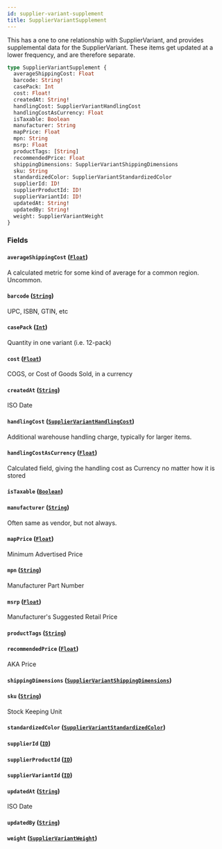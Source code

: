 ```yaml
---
id: supplier-variant-supplement
title: SupplierVariantSupplement
---
```



This has a one to one relationship with SupplierVariant, and provides supplemental data for the SupplierVariant.
These items get updated at a lower frequency, and are therefore separate.


```graphql
type SupplierVariantSupplement {
  averageShippingCost: Float
  barcode: String!
  casePack: Int
  cost: Float!
  createdAt: String!
  handlingCost: SupplierVariantHandlingCost
  handlingCostAsCurrency: Float
  isTaxable: Boolean
  manufacturer: String
  mapPrice: Float
  mpn: String
  msrp: Float
  productTags: [String]
  recommendedPrice: Float
  shippingDimensions: SupplierVariantShippingDimensions
  sku: String
  standardizedColor: SupplierVariantStandardizedColor
  supplierId: ID!
  supplierProductId: ID!
  supplierVariantId: ID!
  updatedAt: String!
  updatedBy: String!
  weight: SupplierVariantWeight
}
```


### Fields

#### `averageShippingCost` ([`Float`](/developers/supplier-apis/supply-api/graphql/reference/scalars/float))

A calculated metric for some kind of average for a common region. Uncommon.


#### `barcode` ([`String`](/developers/supplier-apis/supply-api/graphql/reference/scalars/string))

UPC, ISBN, GTIN, etc


#### `casePack` ([`Int`](/developers/supplier-apis/supply-api/graphql/reference/scalars/int))

Quantity in one variant (i.e. 12-pack)


#### `cost` ([`Float`](/developers/supplier-apis/supply-api/graphql/reference/scalars/float))

COGS, or Cost of Goods Sold, in a currency


#### `createdAt` ([`String`](/developers/supplier-apis/supply-api/graphql/reference/scalars/string))

ISO Date


#### `handlingCost` ([`SupplierVariantHandlingCost`](/developers/supplier-apis/supply-api/graphql/reference/objects/supplier-variant-handling-cost))

Additional warehouse handling charge, typically for larger items.


#### `handlingCostAsCurrency` ([`Float`](/developers/supplier-apis/supply-api/graphql/reference/scalars/float))

Calculated field, giving the handling cost as Currency no matter how it is stored


#### `isTaxable` ([`Boolean`](/developers/supplier-apis/supply-api/graphql/reference/scalars/boolean))




#### `manufacturer` ([`String`](/developers/supplier-apis/supply-api/graphql/reference/scalars/string))

Often same as vendor, but not always.


#### `mapPrice` ([`Float`](/developers/supplier-apis/supply-api/graphql/reference/scalars/float))

Minimum Advertised Price


#### `mpn` ([`String`](/developers/supplier-apis/supply-api/graphql/reference/scalars/string))

Manufacturer Part Number


#### `msrp` ([`Float`](/developers/supplier-apis/supply-api/graphql/reference/scalars/float))

Manufacturer's Suggested Retail Price


#### `productTags` ([`String`](/developers/supplier-apis/supply-api/graphql/reference/scalars/string))




#### `recommendedPrice` ([`Float`](/developers/supplier-apis/supply-api/graphql/reference/scalars/float))

AKA Price


#### `shippingDimensions` ([`SupplierVariantShippingDimensions`](/developers/supplier-apis/supply-api/graphql/reference/objects/supplier-variant-shipping-dimensions))




#### `sku` ([`String`](/developers/supplier-apis/supply-api/graphql/reference/scalars/string))

Stock Keeping Unit


#### `standardizedColor` ([`SupplierVariantStandardizedColor`](/developers/supplier-apis/supply-api/graphql/reference/enums/supplier-variant-standardized-color))




#### `supplierId` ([`ID`](/developers/supplier-apis/supply-api/graphql/reference/scalars/id))




#### `supplierProductId` ([`ID`](/developers/supplier-apis/supply-api/graphql/reference/scalars/id))




#### `supplierVariantId` ([`ID`](/developers/supplier-apis/supply-api/graphql/reference/scalars/id))




#### `updatedAt` ([`String`](/developers/supplier-apis/supply-api/graphql/reference/scalars/string))

ISO Date


#### `updatedBy` ([`String`](/developers/supplier-apis/supply-api/graphql/reference/scalars/string))




#### `weight` ([`SupplierVariantWeight`](/developers/supplier-apis/supply-api/graphql/reference/objects/supplier-variant-weight))






